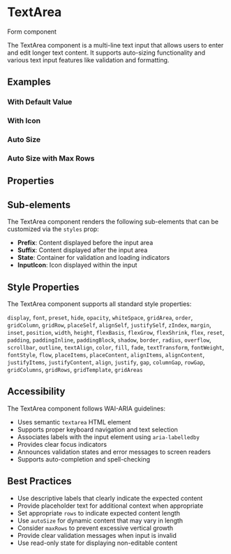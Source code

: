 
<Meta of={TextAreaStories} />

# TextArea

<Badge variant="neutral">Form component</Badge>

The TextArea component is a multi-line text input that allows users to enter and edit longer text content. It supports auto-sizing functionality and various text input features like validation and formatting.

<Canvas of={TextAreaStories.Default} />

## Examples

### With Default Value

<Canvas of={TextAreaStories.WithDefaultValue} />

### With Icon

<Canvas of={TextAreaStories.WithIcon} />

### Auto Size

<Canvas of={TextAreaStories.AutoSize} />

### Auto Size with Max Rows

<Canvas of={TextAreaStories.AutoSizeMaxRows} />

## Properties

<ArgTypes of={TextAreaStories} />

## Sub-elements

The TextArea component renders the following sub-elements that can be customized via the `styles` prop:

- **Prefix**: Content displayed before the input area
- **Suffix**: Content displayed after the input area
- **State**: Container for validation and loading indicators
- **InputIcon**: Icon displayed within the input

## Style Properties

The TextArea component supports all standard style properties:

`display`, `font`, `preset`, `hide`, `opacity`, `whiteSpace`, `gridArea`, `order`, `gridColumn`, `gridRow`, `placeSelf`, `alignSelf`, `justifySelf`, `zIndex`, `margin`, `inset`, `position`, `width`, `height`, `flexBasis`, `flexGrow`, `flexShrink`, `flex`, `reset`, `padding`, `paddingInline`, `paddingBlock`, `shadow`, `border`, `radius`, `overflow`, `scrollbar`, `outline`, `textAlign`, `color`, `fill`, `fade`, `textTransform`, `fontWeight`, `fontStyle`, `flow`, `placeItems`, `placeContent`, `alignItems`, `alignContent`, `justifyItems`, `justifyContent`, `align`, `justify`, `gap`, `columnGap`, `rowGap`, `gridColumns`, `gridRows`, `gridTemplate`, `gridAreas`

## Accessibility

The TextArea component follows WAI-ARIA guidelines:

- Uses semantic `textarea` HTML element
- Supports proper keyboard navigation and text selection
- Associates labels with the input element using `aria-labelledby`
- Provides clear focus indicators
- Announces validation states and error messages to screen readers
- Supports auto-completion and spell-checking

## Best Practices

- Use descriptive labels that clearly indicate the expected content
- Provide placeholder text for additional context when appropriate
- Set appropriate `rows` to indicate expected content length
- Use `autoSize` for dynamic content that may vary in length
- Consider `maxRows` to prevent excessive vertical growth
- Provide clear validation messages when input is invalid
- Use read-only state for displaying non-editable content

